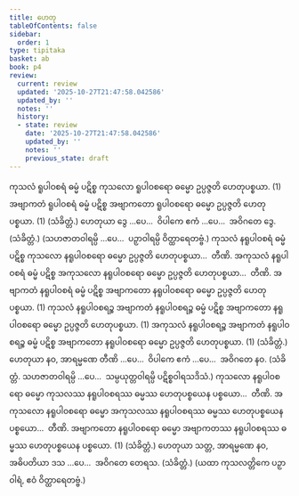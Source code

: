 ```yaml
---
title: ဟေတု
tableOfContents: false
sidebar:
  order: 1
type: tipitaka
basket: ab
book: p4
review:
  current: review
  updated: '2025-10-27T21:47:58.042586'
  updated_by: ''
  notes: ''
  history:
  - state: review
    date: '2025-10-27T21:47:58.042586'
    updated_by: ''
    notes: ''
    previous_state: draft
---
```



<ReviewStatus review={frontmatter.review} showDetails={true} />

<HypothesisAnnotation frontmatter={frontmatter} />

<DynamicBreadcrumb />

<Division number="35" book="p4" e="ch" v="39" p="611">

<Paragraph number="1621" book="p4">
ကုသလံ ရူပါဝစရံ ဓမ္မံ ပဋိစ္စ ကုသလော ရူပါဝစရော ဓမ္မော ဥပ္ပဇ္ဇတိ ဟေတုပစ္စယာ. (1)
</Paragraph>

<Paragraph number="1622" book="p4">
အဗျာကတံ ရူပါဝစရံ ဓမ္မံ ပဋိစ္စ အဗျာကတော ရူပါဝစရော ဓမ္မော ဥပ္ပဇ္ဇတိ ဟေတုပစ္စယာ. (1) (သံခိတ္တံ.)
</Paragraph>

<Paragraph number="1623" book="p4">
ဟေတုယာ ဒွေ …ပေ…  ဝိပါကေ ဧကံ …ပေ…  အဝိဂတေ ဒွေ. (သံခိတ္တံ.)
</Paragraph>

<Paragraph number="1624" book="p4">
(သဟဇာတဝါရမ္ပိ …ပေ…  ပဉှာဝါရမ္ပိ ဝိတ္ထာရေတဗ္ဗံ.)
</Paragraph>

</Division>
<Division number="36" book="p4" e="ch" v="39" p="611">

<Paragraph number="1625" book="p4">
ကုသလံ နရူပါဝစရံ ဓမ္မံ ပဋိစ္စ ကုသလော နရူပါဝစရော ဓမ္မော ဥပ္ပဇ္ဇတိ ဟေတုပစ္စယာ…  တီဏိ.
</Paragraph>

<Paragraph number="1626" book="p4">
အကုသလံ နရူပါဝစရံ ဓမ္မံ ပဋိစ္စ အကုသလော နရူပါဝစရော ဓမ္မော ဥပ္ပဇ္ဇတိ ဟေတုပစ္စယာ…  တီဏိ.
</Paragraph>

<Paragraph number="1627" book="p4">
အဗျာကတံ နရူပါဝစရံ ဓမ္မံ ပဋိစ္စ အဗျာကတော နရူပါဝစရော ဓမ္မော ဥပ္ပဇ္ဇတိ ဟေတုပစ္စယာ. (1)
</Paragraph>

<Paragraph number="1628" book="p4">
ကုသလံ နရူပါဝစရဉ္စ အဗျာကတံ နရူပါဝစရဉ္စ ဓမ္မံ ပဋိစ္စ အဗျာကတော နရူပါဝစရော ဓမ္မော ဥပ္ပဇ္ဇတိ ဟေတုပစ္စယာ. (1)
</Paragraph>

<Paragraph number="1629" book="p4">
အကုသလံ နရူပါဝစရဉ္စ အဗျာကတံ နရူပါဝစရဉ္စ ဓမ္မံ ပဋိစ္စ အဗျာကတော နရူပါဝစရော ဓမ္မော ဥပ္ပဇ္ဇတိ ဟေတုပစ္စယာ. (1) (သံခိတ္တံ.)
</Paragraph>

</Division>
<Division number="37" book="p4" e="ch" v="39" p="612">

<Paragraph number="1630" book="p4">
ဟေတုယာ နဝ, အာရမ္မဏေ တီဏိ …ပေ…  ဝိပါကေ ဧကံ …ပေ…  အဝိဂတေ နဝ. (သံခိတ္တံ. သဟဇာတဝါရမ္ပိ …ပေ…  သမ္ပယုတ္တဝါရမ္ပိ ပဋိစ္စဝါရသဒိသံ.)
</Paragraph>

</Division>
<Division number="38" book="p4" e="ch" v="39" p="612">

<Paragraph number="1631" book="p4">
ကုသလော နရူပါဝစရော ဓမ္မော ကုသလဿ နရူပါဝစရဿ ဓမ္မဿ ဟေတုပစ္စယေန ပစ္စယော…  တီဏိ.
</Paragraph>

<Paragraph number="1632" book="p4">
အကုသလော နရူပါဝစရော ဓမ္မော အကုသလဿ နရူပါဝစရဿ ဓမ္မဿ ဟေတုပစ္စယေန ပစ္စယော…  တီဏိ.
</Paragraph>

<Paragraph number="1633" book="p4">
အဗျာကတော နရူပါဝစရော ဓမ္မော အဗျာကတဿ နရူပါဝစရဿ ဓမ္မဿ ဟေတုပစ္စယေန ပစ္စယော. (1) (သံခိတ္တံ.)
</Paragraph>

</Division>
<Division number="39" book="p4" e="ch" v="39" p="612">

<Paragraph number="1634" book="p4">
ဟေတုယာ သတ္တ, အာရမ္မဏေ နဝ, အဓိပတိယာ ဒသ …ပေ…  အဝိဂတေ တေရသ. (သံခိတ္တံ.)
</Paragraph>

<Paragraph number="1635" book="p4">
(ယထာ ကုသလတ္တိကေ ပဉှာဝါရံ, ဧဝံ ဝိတ္ထာရေတဗ္ဗံ.)
</Paragraph>
</Division>